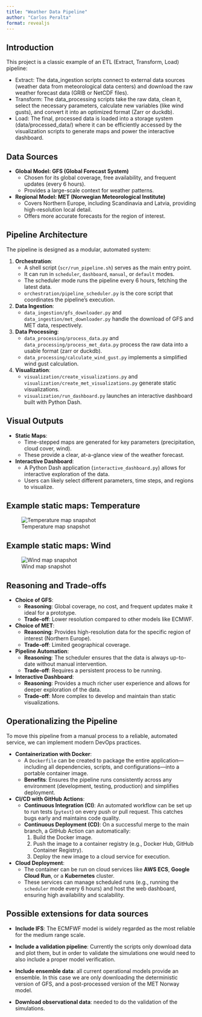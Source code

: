 ```yaml
---
title: "Weather Data Pipeline"
author: "Carlos Peralta"
format: revealjs
---
```


## Introduction

This project is a classic example of an ETL (Extract, Transform, Load) pipeline:

   * Extract: The data_ingestion scripts connect to external data sources (weather data from meteorological data centers) and download the raw weather forecast data (GRIB or NetCDF files).
   * Transform: The data_processing scripts take the raw data, clean it, select the necessary parameters, calculate new variables (like wind gusts), and convert it into an optimized format (Zarr or duckdb).
   * Load: The final, processed data is loaded into a storage system (data/processed_data/) where it can be efficiently accessed by the visualization scripts to generate maps and power the
     interactive dashboard.


## Data Sources

- **Global Model: GFS (Global Forecast System)**
    - Chosen for its global coverage, free availability, and frequent updates (every 6 hours).
    - Provides a large-scale context for weather patterns.
- **Regional Model: MET (Norwegian Meteorological Institute)**
    - Covers Northern Europe, including Scandinavia and Latvia, providing high-resolution local detail.
    - Offers more accurate forecasts for the region of interest.

## Pipeline Architecture

The pipeline is designed as a modular, automated system:

1.  **Orchestration**:
    - A shell script (`scr/run_pipeline.sh`) serves as the main entry point.
    - It can run in `scheduler`, `dashboard`, `manual`, or `default` modes.
    - The scheduler mode runs the pipeline every 6 hours, fetching the latest data.
    - `orchestration/pipeline_scheduler.py` is the core script that coordinates the pipeline's execution.

2.  **Data Ingestion**:
    - `data_ingestion/gfs_downloader.py` and `data_ingestion/met_downloader.py` handle the download of GFS and MET data, respectively.

3.  **Data Processing**:
    - `data_processing/process_data.py` and `data_processing/process_met_data.py` process the raw data into a usable format (zarr or duckdb).
    - `data_processing/calculate_wind_gust.py` implements a simplified wind gust calculation.

4.  **Visualization**:
    - `visualization/create_visualizations.py` and `visualization/create_met_visualizations.py` generate static visualizations.
    - `visualization/run_dashboard.py` launches an interactive dashboard built with Python Dash.

## Visual Outputs

- **Static Maps**:
    - Time-stepped maps are generated for key parameters (precipitation, cloud cover, wind).
    - These provide a clear, at-a-glance view of the weather forecast.
- **Interactive Dashboard**:
    - A Python Dash application (`interactive_dashboard.py`) allows for interactive exploration of the data.
    - Users can likely select different parameters, time steps, and regions to visualize.

## Example static maps: Temperature

![Temperature map snapshot](figs/temperature_20250906_0600.png)

## Example static maps: Wind 
![Wind map snapshot](figs/wind_speed_10m_20250903_0600.png)



## Reasoning and Trade-offs

- **Choice of GFS**:
    - **Reasoning**: Global coverage, no cost, and frequent updates make it ideal for a prototype.
    - **Trade-off**: Lower resolution compared to other models like ECMWF.
- **Choice of MET**:
    - **Reasoning**: Provides high-resolution data for the specific region of interest (Northern Europe).
    - **Trade-off**: Limited geographical coverage.
- **Pipeline Automation**:
    - **Reasoning**: The scheduler ensures that the data is always up-to-date without manual intervention.
    - **Trade-off**: Requires a persistent process to be running.
- **Interactive Dashboard**:
    - **Reasoning**: Provides a much richer user experience and allows for deeper exploration of the data.
    - **Trade-off**: More complex to develop and maintain than static visualizations.

## Operationalizing the Pipeline

To move this pipeline from a manual process to a reliable, automated service, we can implement modern DevOps practices.

- **Containerization with Docker**:
    - A `Dockerfile` can be created to package the entire application—including all dependencies, scripts, and configurations—into a portable container image.
    - **Benefits**: Ensures the pipeline runs consistently across any environment (development, testing, production) and simplifies deployment.

- **CI/CD with GitHub Actions**:
    - **Continuous Integration (CI)**: An automated workflow can be set up to run tests (`pytest`) on every push or pull request. This catches bugs early and maintains code quality.
    - **Continuous Deployment (CD)**: On a successful merge to the main branch, a GitHub Action can automatically:
        1.  Build the Docker image.
        2.  Push the image to a container registry (e.g., Docker Hub, GitHub Container Registry).
        3.  Deploy the new image to a cloud service for execution.

- **Cloud Deployment**:
    - The container can be run on cloud services like **AWS ECS**, **Google Cloud Run**, or a **Kubernetes** cluster.
    - These services can manage scheduled runs (e.g., running the `scheduler` mode every 6 hours) and host the web dashboard, ensuring high availability and scalability.


## Possible extensions for data sources

- **Include IFS**: The ECMFWF model is widely regarded as the most reliable for the medium range scale.

- **Include a validation pipeline**: Currently the scripts only download data and plot them, but 
  in order to validate the simulations one would need to also include a proper model verification.

- **Include ensemble data**: all current operational models provide an ensemble. In this case we are only
   downloading the deterministic version of GFS, and a post-processed version of the MET Norway model.

- **Download observational data**: needed to do the validation of the simulations.

